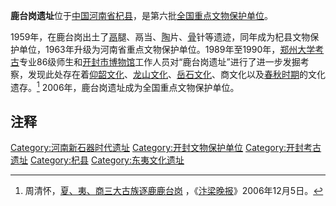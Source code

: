 {{文物保护单位
| 级别 = 全国
| 名称 = 鹿台岗遗址
| 编号 = 6-134
| 分类 = [[古遗址|古遗址]]
| 时代 = [[新石器时代|新石器时代]]至[[周朝|周朝]]
| 所在 = [[河南省|河南省]][[杞县|杞县]]
| 登录 = 2006年
| Cat = 河南全国重点文物保护单位
}}
'''鹿台岗遗址'''位于[[中国|中国]][[河南省|河南省]][[杞县|杞县]]，是第六批[[全国重点文物保护单位|全国重点文物保护单位]]。

1959年，在鹿台岗出土了[[鬲|鬲]]腿、鬲当、[[陶|陶]]片、[[骨|骨]]针等遗迹，同年成为杞县文物保护单位，1963年升级为河南省重点文物保护单位。1989年至1990年，[[郑州大学|郑州大学]][[考古|考古]]专业86级师生和[[开封市博物馆|开封市博物馆]]工作人员对“鹿台岗遗址”进行了进一步发掘考察，发现此处存在着[[仰韶文化|仰韶文化]]、[[龙山文化|龙山文化]]、[[岳石文化|岳石文化]]、商文化以及[[春秋时期|春秋时期]]的文化遗存。<ref>周清怀，[http://www.kf.cn/news/shownews.php?id=21333 夏、夷、商三大古族逐鹿鹿台岗] {{Wayback|url=http://www.kf.cn/news/shownews.php?id=21333 |date=20070311002530 }}，《[[汴梁晚报|汴梁晚报]]》2006年12月5日。</ref> 2006年，鹿台岗遗址成为全国重点文物保护单位。

==注释==
<div class="references-small">
<references />
</div>

{{河南全国重点文物保护单位}}
{{DEFAULTSORT:L}}
[[Category:河南新石器时代遗址|Category:河南新石器时代遗址]]
[[Category:开封文物保护单位|Category:开封文物保护单位]]
[[Category:开封考古遗址|Category:开封考古遗址]]
[[Category:杞县|Category:杞县]]
[[Category:东夷文化遗址|Category:东夷文化遗址]]
